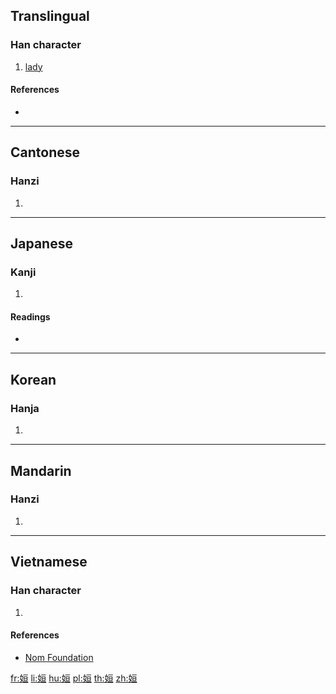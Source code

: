 ==Translingual==

===Han character===
{{Han char|rn=38|rad=女|as=06|sn=9|four=41416|canj=VMAM|ids=⿰女亘}}

# [[lady]]

====References====
* {{Han ref|kx=0260.260|dkj=06232|dj=0527.020|hdz=21043.030|uh=59EE|ud=23022|bh=CE64|bd=52836}}

----

==Cantonese==

===Hanzi===
{{yue-hanzi|jyut=hang4|y=hang4}}

# {{defn|lang=yue|sort=女06}}

----

==Japanese==

===Kanji===
{{ja-kanji|grade=|rs=女06}}

# {{defn|lang=ja|sort=女06}}

====Readings====
* {{ja-readings|on=[[こう]] (kō), [[ごう]] (gō), [[じょう]] (jō)|kun=}}

----

==Korean==

===Hanja===
{{ko-hanja|hangeul=항|rv=hang|mr=hang}}

# {{defn|lang=ko|sort=女06}}

----

==Mandarin==

===Hanzi===
{{cmn-hanzi|pin=[[héng]] ([[heng2]])|wg=heng<sup>2</sup>}}

# {{defn|lang=cmn|sort=女06}}

----

==Vietnamese==

===Han character===
{{vi-hantu|[[hằng]]|rs=女06}}

# {{defn|lang=vi|sort=女06}}

====References====
* [http://nomfoundation.org/common/nom_details.php?codepoint=59ee Nom Foundation]

[[fr:姮]]
[[li:姮]]
[[hu:姮]]
[[pl:姮]]
[[th:姮]]
[[zh:姮]]